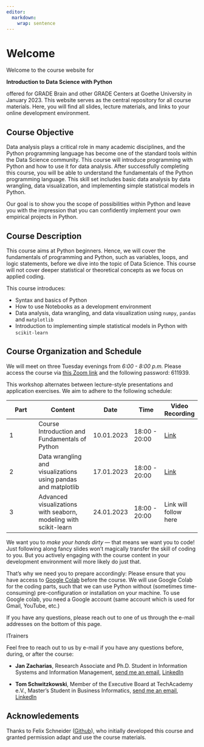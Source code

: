 ```yaml
---
editor: 
  markdown: 
    wrap: sentence
---
```


# Welcome {.unnumbered}

Welcome to the course website for

**Introduction to Data Science with Python**

offered for GRADE Brain and other GRADE Centers at Goethe University in January 2023.
This website serves as the central repository for all course materials.
Here, you will find all slides, lecture materials, and links to your online development environment.

## Course Objective

Data analysis plays a critical role in many academic disciplines, and the Python programming language has become one of the standard tools within the Data Science community.
This course will introduce programming with Python and how to use it for data analysis.
After successfully completing this course, you will be able to understand the fundamentals of the Python programming language.
This skill set includes basic data analysis by data wrangling, data visualization, and implementing simple statistical models in Python.

Our goal is to show you the scope of possibilities within Python and leave you with the impression that you can confidently implement your own empirical projects in Python.

## Course Description

This course aims at Python beginners.
Hence, we will cover the fundamentals of programming and Python, such as variables, loops, and logic statements, before we dive into the topic of Data Science.
This course will not cover deeper statistical or theoretical concepts as we focus on applied coding.

This course introduces:

-   Syntax and basics of Python
-   How to use Notebooks as a development environment
-   Data analysis, data wrangling, and data visualization using `numpy`, `pandas` and `matplotlib`
-   Introduction to implementing simple statistical models in Python with `scikit-learn`

## Course Organization and Schedule

We will meet on three Tuesday evenings from *6:00 - 8:00 p.m.* Please access the course via [this Zoom link](https://uni-frankfurt.zoom.us/j/62782683393?pwd=Vms4WnhOMCtDU3E1Z1NnSVcvclM2UT09) and the following password: 611939.

This workshop alternates between lecture-style presentations and application exercises.
We aim to adhere to the following schedule:

| Part | Content                                                          | Date       | Time          | Video Recording                                                                            |
|-------------|-----------------------|-------------|-------------|-------------|
| 1    | Course Introduction and Fundamentals of Python                   | 10.01.2023 | 18:00 - 20:00 | [Link](https://drive.google.com/file/d/12Sfd1IN9kaVdKMTp26Z9_FpJ9Ax5grX3/view?usp=sharing) |
| 2    | Data wrangling and visualizations using pandas and matplotlib    | 17.01.2023 | 18:00 - 20:00 | [Link](https://uni-frankfurt.zoom.us/rec/play/RbFGBcH6Uc25sb8zSmRacNkL4GN--BTwHLQSRNjEZzKxZnT4vbW7EJoKCIrie6NNG_2zbW667qt4-ka3.u2SPU3cYSIVnAhhR?canPlayFromShare=true&from=my_recording&startTime=1673974967000&componentName=rec-play&originRequestUrl=https%3A%2F%2Funi-frankfurt.zoom.us%2Frec%2Fshare%2F5apRTpBB_q7ACEvMAhBuKtbw0aQz1cfI3F3nPsriyZzh-uGzV2SnBmPchw5ZiOoN.wtUY44GXTVJgsuPZ%3FstartTime%3D1673974967000%2520Kenncode%3A%2520pT%2691%23tY)  |
| 3    | Advanced visualizations with seaborn, modeling with scikit-learn | 24.01.2023 | 18:00 - 20:00 | Link will follow here                                                                      |

We want you to *make your hands dirty* --- that means we want you to code!
Just following along fancy slides won't magically transfer the skill of coding to you.
But you actively engaging with the course content in your development environment will more likely do just that.

That's why we need you to prepare accordingly: Please ensure that you have access to [Google Colab](https://colab.research.google.com/) before the course.
We will use Google Colab for the coding parts, such that we can use Python without (sometimes time-consuming) pre-configuration or installation on your machine.
To use Google colab, you need a Google account (same account which is used for Gmail, YouTube, etc.)

If you have any questions, please reach out to one of us through the e-mail addresses on the bottom of this page.

ITrainers

<!-- Include a short biography for all teachers and include their email and personal websites -->

Feel free to reach out to us by e-mail if you have any questions before, during, or after the course:

-   **Jan Zacharias**, Research Associate and Ph.D.
    Student in Information Systems and Information Management, [send me an email](mailto:zacharias@wiwi.uni-frankfurt.de), [LinkedIn](https://www.linkedin.com/in/jan-zacharias-313322177)

-   **Tom Schwitzkowski**, Member of the Executive Board at TechAcademy e.V., Master's Student in Business Informatics, [send me an email](mailto:tom.schwitzkowski@tech-academy.io), [LinkedIn](https://www.linkedin.com/in/tom-schwitzkowski/)

<!-- ## License {.unnumbered} -->

<!-- <!-- Describe the course license here. More information on licenses: https://opensource.org/licenses -->

<!-- <a rel="license" href="https://creativecommons.org/licenses/by-sa/4.0/"><img src="https://licensebuttons.net/l/by-sa/4.0/88x31.png" alt="Creative Commons License" style="border-width:0"/></a><br />This online work is licensed under a <a rel="license" href="https://creativecommons.org/licenses/by-sa/4.0/">Creative Commons Attribution-ShareAlike 4.0 International</a>. -->

<!-- Visit [here](https://github.com/rstudio-education/datascience-box/blob/master/LICENSE.md) for more information about the license. -->

## Acknowledements {.unnumbered}

<!-- Include any acknowledgements for the course here, especially if you relied on some materials -->

Thanks to Felix Schneider ([Github](https://github.com/flxmschneider)), who initially developed this course and granted permission adapt and use the course materials.

